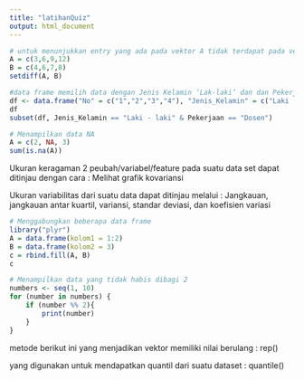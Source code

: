---
title: "latihanQuiz"
output: html_document
---

```{r}
# untuk menunjukkan entry yang ada pada vektor A tidak terdapat pada vektor B
A = c(3,6,9,12) 
B = c(4,6,7,8)
setdiff(A, B)
```

```{r}
#data frame memilih data dengan Jenis Kelamin ‘Lak-laki’ dan dan Pekerjaan ‘Dosen’
df <- data.frame("No" = c("1","2","3","4"), "Jenis_Kelamin" = c("Laki - laki", "Perempuan", "Laki - laki", "Laki - laki"), "Pekerjaan" = c("Dosen", "Data Scientist", "Dosen", "Guru"), "Pendidikan_terakhir" = c("S2", "S3", "S3", "S2"))
df
subset(df, Jenis_Kelamin == "Laki - laki" & Pekerjaan == "Dosen")
```

```{r}
# Menampilkan data NA
A = c(2, NA, 3)
sum(is.na(A))
```


Ukuran keragaman 2 peubah/variabel/feature pada suatu data set dapat ditinjau dengan cara : Melihat grafik kovariansi


Ukuran variabilitas dari suatu data dapat ditinjau melalui :
Jangkauan, jangkauan antar kuartil, variansi, standar deviasi, dan koefisien variasi


```{r}
# Menggabungkan beberapa data frame
library("plyr")  
A = data.frame(kolom1 = 1:2)
B = data.frame(kolom2 = 3)
c = rbind.fill(A, B)
c
```

```{r}
# Menampilkan data yang tidak habis dibagi 2
numbers <- seq(1, 10)
for (number in numbers) {
	if (number %% 2){
		print(number)
	}
}
```

metode berikut ini yang menjadikan vektor memiliki nilai berulang : rep()

yang digunakan untuk mendapatkan quantil dari suatu dataset :  quantile()


```{r}

```

